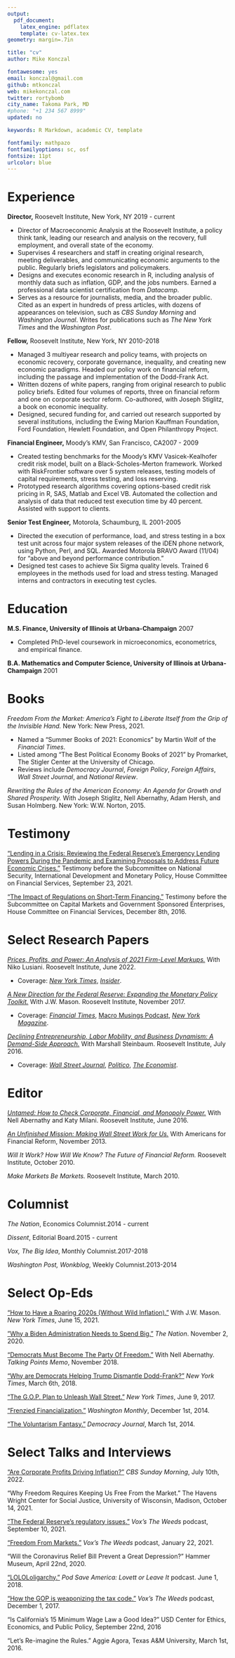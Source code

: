 ```yaml
---
output: 
  pdf_document:
    latex_engine: pdflatex
    template: cv-latex.tex
geometry: margin=.7in

title: "cv"
author: Mike Konczal

fontawesome: yes
email: konczal@gmail.com
github: mtkonczal
web: mikekonczal.com
twitter: rortybomb
city_name: Takoma Park, MD
#phone: "+1 234 567 8999"
updated: no

keywords: R Markdown, academic CV, template

fontfamily: mathpazo
fontfamilyoptions: sc, osf
fontsize: 11pt
urlcolor: blue
---
```

# Experience 


**Director,** Roosevelt Institute, New York, NY \hfill 2019 - current

- Director of Macroeconomic Analysis at the Roosevelt Institute, a policy think tank, leading our research and analysis on the recovery, full employment, and overall state of the economy.
- Supervises 4 researchers and staff in creating original research, meeting deliverables, and communicating economic arguments to the public. Regularly briefs legislators and policymakers.
- Designs and executes economic research in R, including analysis of monthly data such as inflation, GDP, and the jobs numbers. Earned a professional data scientist certification from *Datacamp*.
- Serves as a resource for journalists, media, and the broader public. Cited as an expert in hundreds of press articles, with dozens of appearances on television, such as *CBS Sunday Morning* and *Washington Journal*. Writes for publications such as *The New York Times* and the *Washington Post*.

**Fellow,** Roosevelt Institute, New York, NY \hfill 2010-2018

- Managed 3 multiyear research and policy teams, with projects on economic recovery, corporate governance, inequality, and creating new economic paradigms. Headed our policy work on financial reform, including the passage and implementation of the Dodd-Frank Act.
- Written dozens of white papers, ranging from original research to public policy briefs. Edited four volumes of reports, three on financial reform and one on corporate sector reform. Co-authored, with Joseph Stiglitz, a book on economic inequality.
- Designed, secured funding for, and carried out research supported by several institutions, including the Ewing Marion Kauffman Foundation, Ford Foundation, Hewlett Foundation, and Open Philanthropy Project.

**Financial Engineer,** Moody’s KMV, San Francisco, CA\hfill 2007 - 2009

- Created testing benchmarks for the Moody’s KMV Vasicek-Kealhofer credit risk model, built on a Black-Scholes-Merton framework. Worked with RiskFrontier software over 5 system releases, testing models of capital requirements, stress testing, and loss reserving.
- Prototyped research algorithms covering options-based credit risk pricing in R, SAS, Matlab and Excel VB. Automated the collection and analysis of data that reduced test execution time by 40 percent. Assisted with support to clients.

**Senior Test Engineer,** Motorola, Schaumburg, IL \hfill 2001-2005

- Directed the execution of performance, load, and stress testing in a box test unit across four major system releases of the iDEN phone network, using Python, Perl, and SQL. Awarded Motorola BRAVO Award (11/04) for “above and beyond performance contribution.”
- Designed test cases to achieve Six Sigma quality levels. Trained 6 employees in the methods used for load and stress testing. Managed interns and contractors in executing test cycles.

# Education

**M.S. Finance, University of Illinois at Urbana-Champaign** \hfill 2007

- Completed PhD-level coursework in microeconomics, econometrics, and empirical finance.

**B.A. Mathematics and Computer Science, University of Illinois at Urbana-Champaign** \hfill 2001
\newpage

# Books

_Freedom From the Market: America’s Fight to Liberate Itself from the Grip of the Invisible Hand._ New York: New Press, 2021.

- Named a "Summer Books of 2021: Economics" by Martin Wolf of the _Financial Times_.
- Listed among "The Best Political Economy Books of 2021" by Promarket, The Stigler Center at the University of Chicago.
- Reviews include _Democracy Journal_, _Foreign Policy_, _Foreign Affairs_, _Wall Street Journal_, and _National Review_.

_Rewriting the Rules of the American Economy: An Agenda for Growth and Shared Prosperity._ With Joseph Stiglitz, Nell Abernathy, Adam Hersh, and Susan Holmberg. New York: W.W. Norton, 2015.

# Testimony

["Lending in a Crisis: Reviewing the Federal Reserve’s Emergency Lending Powers During the Pandemic and Examining Proposals to Address Future Economic Crises."](https://rooseveltinstitute.org/wp-content/uploads/2021/09/mkonczal-testimony-Fed-lending-facilities-09_23.pdf) Testimony before the Subcommittee on National Security, International Development and Monetary Policy, House Committee on Financial Services, September 23, 2021.

[“The Impact of Regulations on Short-Term Financing.”](https://financialservices.house.gov/uploadedfiles/12.08.2016_michael_konczal_testimony.pdf) Testimony before the Subcommittee on Capital Markets and Government Sponsored Enterprises, House Committee on Financial Services, December 8th, 2016.

# Select Research Papers

[_Prices, Profits, and Power: An Analysis of 2021 Firm-Level Markups._](https://rooseveltinstitute.org/publications/prices-profits-and-power/) With Niko Lusiani. Roosevelt Institute, June 2022.

- Coverage: [_New York Times_](https://www.nytimes.com/2022/06/22/opinion/inflation-corporate-profits.html), [_Insider_](https://www.businessinsider.com/inflation-rising-prices-corporate-profits-markups-surging-record-pace-study-2022-6).

[_A New Direction for the Federal Reserve: Expanding the Monetary Policy Toolkit._](https://rooseveltinstitute.org/publications/federal-reserve-expanding-monetary-policy-toolkit/) With J.W. Mason. Roosevelt Institute, November 2017.

- Coverage: [_Financial Times_](https://www.ft.com/content/5318501e-67a1-38a6-bcdd-fb2545ec33fa), [Macro Musings Podcast](https://macromusings.libsyn.com/94-mike-konczal-on-expanding-the-feds-monetary-toolkit), [_New York Magazine_](https://nymag.com/intelligencer/2019/07/aoc-is-making-monetary-policy-cool-and-political-again.html).

[_Declining Entrepreneurship, Labor Mobility, and Business Dynamism: A Demand-Side Approach._](https://rooseveltinstitute.org/publications/declining-entrepreneurship-labor-mobility-business-dynamism/) With Marshall Steinbaum. Roosevelt Institute, July 2016.

- Coverage: [_Wall Street Journal_](https://www.wsj.com/articles/what-if-there-just-arent-enough-jobs-to-go-around-1469206183), [_Politico_](https://www.politico.com/agenda/story/2016/10/americas-innovation-crisis-000222/), [_The Economist_](https://www.economist.com/finance-and-economics/2016/07/28/a-hire-power).

# Editor

[_Untamed: How to Check Corporate, Financial, and Monopoly Power._](https://rooseveltinstitute.org/publications/untamed-corporate-financial-monopoly-power/) With Nell Abernathy and Katy Milani. Roosevelt Institute, June 2016.

[_An Unfinished Mission: Making Wall Street Work for Us._](https://5000ff5f-c81e-4025-9f29-a8526ec49666.usrfiles.com/ugd/5000ff_d2d1ebec20fc466c94f319d3014ce00a.pdf) With Americans for Financial Reform, November 2013.

_Will It Work? How Will We Know? The Future of Financial Reform._ Roosevelt Institute, October 2010.

_Make Markets Be Markets._ Roosevelt Institute, March 2010.

# Columnist

_The Nation_, Economics Columnist.\hfill 2014 - current  

_Dissent_, Editorial Board.\hfill 2015 - current  

_Vox, The Big Idea_, Monthly Columnist.\hfill 2017-2018  

_Washington Post, Wonkblog_, Weekly Columnist.\hfill 2013-2014

# Select Op-Eds

["How to Have a Roaring 2020s (Without Wild Inflation).”](https://www.nytimes.com/2021/06/15/opinion/inflation-economy-infrastructure.html) With J.W. Mason. _New York Times_, June 15, 2021.

[”Why a Biden Administration Needs to Spend Big.”](https://www.thenation.com/article/economy/deficit-spending-budget/) _The Nation_. November 2, 2020.

[“Democrats Must Become The Party Of Freedom.”](https://talkingpointsmemo.com/feature/democrats-must-become-the-party-of-freedom) With Nell Abernathy. _Talking Points Memo_, November 2018.

[“Why are Democrats Helping Trump Dismantle Dodd-Frank?”](https://www.nytimes.com/2018/03/06/opinion/democrats-trump-dodd-frank.html) _New York Times_, March 6th, 2018.

["The G.O.P. Plan to Unleash Wall Street."](https://www.nytimes.com/2017/06/09/opinion/the-gop-plan-to-unleash-wall-street.html) _New York Times_, June 9, 2017.

[“Frenzied Financialization.”](https://washingtonmonthly.com/2014/11/03/frenzied-financialization/) _Washington Monthly_, December 1st, 2014.

[“The Voluntarism Fantasy.”](https://democracyjournal.org/magazine/32/the-voluntarism-fantasy/) _Democracy Journal_, March 1st, 2014.

# Select Talks and Interviews

["Are Corporate Profits Driving Inflation?"](https://www.cbsnews.com/video/are-corporate-profits-driving-inflation/) _CBS Sunday Morning_, July 10th, 2022.

"Why Freedom Requires Keeping Us Free From the Market." The Havens Wright Center for Social Justice, University of Wisconsin, Madison, October 14, 2021.

["The Federal Reserve's regulatory issues."](https://www.stitcher.com/show/voxs-the-weeds/episode/the-federal-reserves-regulatory-issues-86696425) _Vox's The Weeds_ podcast, September 10, 2021.

["Freedom From Markets."](https://www.stitcher.com/show/voxs-the-weeds/episode/freedom-from-markets-81017167) _Vox's The Weeds_ podcast, January 22, 2021.

“Will the Coronavirus Relief Bill Prevent a Great Depression?” Hammer Museum, April 22nd, 2020.

["LOLOLoligarchy."](https://www.stitcher.com/show/lovett-or-leave-it/episode/lolololigarchy-54731277) _Pod Save America: Lovett or Leave It_ podcast. June 1, 2018.

["How the GOP is weaponizing the tax code."](https://www.stitcher.com/show/voxs-the-weeds/episode/how-the-gop-is-weaponizing-the-tax-code-52422516) _Vox's The Weeds_ podcast, December 1, 2017.

“Is California’s 15 Minimum Wage Law a Good Idea?” USD Center for Ethics, Economics, and Public Policy, September 22nd, 2016

“Let’s Re-imagine the Rules.” Aggie Agora, Texas A&M University, March 1st, 2016.